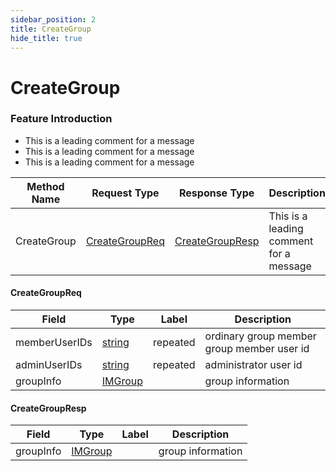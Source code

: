 ```yaml
---
sidebar_position: 2
title: CreateGroup
hide_title: true
---
```


# CreateGroup

### Feature Introduction

- This is a leading comment for a message
- This is a leading comment for a message
- This is a leading comment for a message


| Method Name | Request Type | Response Type | Description |
| ----------- | ------------ | ------------- | ------------- |
| CreateGroup | [CreateGroupReq](docs/group/index.mdx#CreateGroupReq) | [CreateGroupResp](docs/group/index.mdx#CreateGroupResp) | This is a leading comment for a message |
 

#### CreateGroupReq
| Field | Type | Label | Description |
| ----- | ---- | ----- | ----------- |
| memberUserIDs | [string](docs/scalar/scalar.mdx) | repeated | ordinary group member group member user id |
| adminUserIDs | [string](docs/scalar/scalar.mdx) | repeated | administrator user id |
| groupInfo | [IMGroup](docs/shared/index.mdx#IMGroup) |  | group information |
 

#### CreateGroupResp
| Field | Type | Label | Description |
| ----- | ---- | ----- | ----------- |
| groupInfo | [IMGroup](docs/shared/index.mdx#IMGroup) |  | group information |


